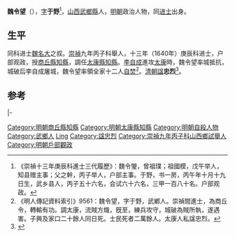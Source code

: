 '''魏令望'''（{{bd|？||1641年||}}），[[表字|字]]'''于野'''<ref>《崇禎十三年庚辰科進士三代履歷》：魏令琞，曾祖璞；祖國模，戊午举人，知县赠主事；父之幹，丙子举人，户部主事。于野，书一房，丙午年十月十九日生，武乡县人，丙子五十六名，会试六十六名，三甲一百八十名。户部观政。</ref>，[[山西|山西]][[武鄉縣|武鄉縣]]人，[[明朝|明朝]]政治人物，同[[进士|进士]]出身。

==生平==
同科进士[[魏名大|魏名大]]之叔。[[崇禎|崇禎]]九年丙子科舉人，十三年（1640年）庚辰科进士，户部观政，授[[商丘縣|商丘縣]][[知縣|知縣]]，調任[[太康縣|太康縣]][[知縣|知縣]]。[[李自成|李自成]]進攻[[太康|太康]]時，魏令望率城抵抗，城破后李自成屠城，魏令望率領全家十二人[[自焚|自焚]]<ref>《明人傳記資料索引》9561：魏令望，字于野，武鄕人。崇禎間進士，為商丘令，轉輸有功。調太康，流賊方熾，旣至，練兵攻守，城破為賊所執，遂遇害。子興及家口二十餘人同日死。士民死者二萬餘人。太康人私諡忠烈。</ref>。[[清朝|清朝]][[諡|諡]]'''忠烈'''<ref>{{cite news|author=长治市地方志办公室主办|title=武乡县进士名录|url=http://www.dfz.changzhi.gov.cn/960rn.jsp?urltype=news.NewsContentUrl&wbnewsid=232152&wbtreeid=21514|accessdate=2013-08-19|newspaper=长治市情网|deadurl=yes|archiveurl=https://web.archive.org/web/20130818223824/http://www.dfz.changzhi.gov.cn/960rn.jsp?urltype=news.NewsContentUrl&wbnewsid=232152&wbtreeid=21514|archivedate=2013-08-18}}</ref>。

==参考==
{{reflist}}

{{start box}}
{{s-off}}
{{s-before|[[李其茂|李其茂]]}}
{{s-title|明朝商丘縣知縣|1641年}}
{{s-after|[[梁以樟|梁以樟]]}}
|-
{{s-before|梁以樟}}
{{s-title|明朝太康縣知縣|崇禎年間}}
{{s-after|[[魏文烜|魏文烜]]}}
{{end box}}

{{明朝人物小作品}}
{{崇禎十三年庚辰科殿試金榜}}
{{DEFAULTSORT:Wei魏}}
[[Category:明朝商丘縣知縣|Category:明朝商丘縣知縣]]
[[Category:明朝太康縣知縣|Category:明朝太康縣知縣]]
[[Category:明朝自殺人物|Category:明朝自殺人物]]
[[Category:武鄉人|Category:武鄉人]]
[[Category:魏姓|Ling]]
[[Category:諡忠烈|Category:諡忠烈]]
[[Category:崇禎九年丙子科山西鄉試舉人|Category:崇禎九年丙子科山西鄉試舉人]]
[[Category:明朝戶部觀政|Category:明朝戶部觀政]]